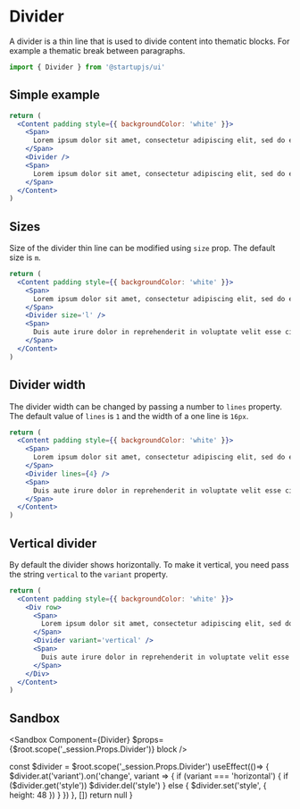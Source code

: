 
# Divider

A divider is a thin line that is used to divide content into thematic blocks. For example a thematic break between paragraphs.

```jsx
import { Divider } from '@startupjs/ui'
```

## Simple example

```jsx example
return (
  <Content padding style={{ backgroundColor: 'white' }}>
    <Span>
      Lorem ipsum dolor sit amet, consectetur adipiscing elit, sed do eiusmod tempor incididunt ut labore et dolore magna aliqua. Ut enim ad minim veniam, quis nostrud exercitation ullamco laboris nisi ut aliquip ex ea commodo consequat.
    </Span>
    <Divider />
    <Span>
      Lorem ipsum dolor sit amet, consectetur adipiscing elit, sed do eiusmod tempor incididunt ut labore et dolore magna aliqua. Ut enim ad minim veniam, quis nostrud exercitation ullamco laboris nisi ut aliquip ex ea commodo consequat.
    </Span>
  </Content>
)
```

## Sizes

Size of the divider thin line can be modified using `size` prop. The default size is `m`.

```jsx example
return (
  <Content padding style={{ backgroundColor: 'white' }}>
    <Span>
      Lorem ipsum dolor sit amet, consectetur adipiscing elit, sed do eiusmod tempor incididunt ut labore et dolore magna aliqua. Ut enim ad minim veniam, quis nostrud exercitation ullamco laboris nisi ut aliquip ex ea commodo consequat.
    </Span>
    <Divider size='l' />
    <Span>
      Duis aute irure dolor in reprehenderit in voluptate velit esse cillum dolore eu fugiat nulla pariatur. Excepteur sint occaecat cupidatat non proident, sunt in culpa qui officia deserunt mollit anim id est laborum.
    </Span>
  </Content>
)
```

## Divider width

The divider width can be changed by passing a number to `lines` property. The default value of `lines` is `1` and the width of a one line is `16px`.

```jsx example
return (
  <Content padding style={{ backgroundColor: 'white' }}>
    <Span>
      Lorem ipsum dolor sit amet, consectetur adipiscing elit, sed do eiusmod tempor incididunt ut labore et dolore magna aliqua. Ut enim ad minim veniam, quis nostrud exercitation ullamco laboris nisi ut aliquip ex ea commodo consequat.
    </Span>
    <Divider lines={4} />
    <Span>
      Duis aute irure dolor in reprehenderit in voluptate velit esse cillum dolore eu fugiat nulla pariatur. Excepteur sint occaecat cupidatat non proident, sunt in culpa qui officia deserunt mollit anim id est laborum.
    </Span>
  </Content>
)
```

## Vertical divider

By default the divider shows horizontally. To make it vertical, you need pass the string `vertical` to the `variant` property.

```jsx example
return (
  <Content padding style={{ backgroundColor: 'white' }}>
    <Div row>
      <Span>
        Lorem ipsum dolor sit amet, consectetur adipiscing elit, sed do eiusmod tempor incididunt ut labore et dolore magna aliqua. Ut enim ad minim veniam, quis nostrud exercitation ullamco laboris nisi ut aliquip ex ea commodo consequat.
      </Span>
      <Divider variant='vertical' />
      <Span>
        Duis aute irure dolor in reprehenderit in voluptate velit esse cillum dolore eu fugiat nulla pariatur. Excepteur sint occaecat cupidatat non proident, sunt in culpa qui officia deserunt mollit anim id est laborum.
      </Span>
    </Div>
  </Content>
)
```

## Sandbox

<Sandbox
  Component={Divider}
  $props={$root.scope('_session.Props.Divider')}
  block
/>

  const $divider = $root.scope('_session.Props.Divider')
  useEffect(()=> {
    $divider.at('variant').on('change', variant => {
      if (variant === 'horizontal') {
        if ($divider.get('style')) $divider.del('style')
      } else {
        $divider.set('style', { height: 48 })
      }
    })
  }, [])
  return null
}

<SandboxEvents />
